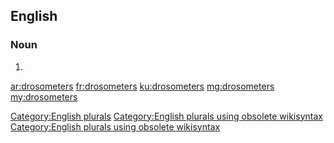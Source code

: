 ==English==

===Noun===
{{head|en}}

# {{plural of|drosometer}}

[[Category:English plurals]][[Category:English plurals using obsolete wikisyntax]][[Category:English plurals using obsolete wikisyntax]]

[[ar:drosometers]]
[[fr:drosometers]]
[[ku:drosometers]]
[[mg:drosometers]]
[[my:drosometers]]